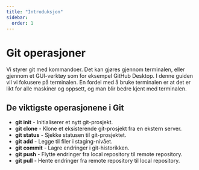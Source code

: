 ```yaml
---
title: "Introduksjon"
sidebar:
  order: 1
---
```


# Git operasjoner

Vi styrer git med kommandoer. Det kan gjøres gjennom terminalen, eller gjennom et GUI-verktøy som for eksempel GitHub Desktop. I denne guiden vil vi fokusere på terminalen. En fordel med å bruke terminalen er at det er likt for alle maskiner og oppsett, og man blir bedre kjent med terminalen.

## De viktigste operasjonene i Git

- **git init** - Initialiserer et nytt git-prosjekt.
- **git clone** - Klone et eksisterende git-prosjekt fra en ekstern server.
- **git status** - Sjekke statusen til git-prosjektet.
- **git add** - Legge til filer i staging-nivået.
- **git commit** - Lagre endringer i git-historikken.
- **git push** - Flytte endringer fra local repository til remote repository.
- **git pull** - Hente endringer fra remote repository til local repository.


<LikeThisPage />
